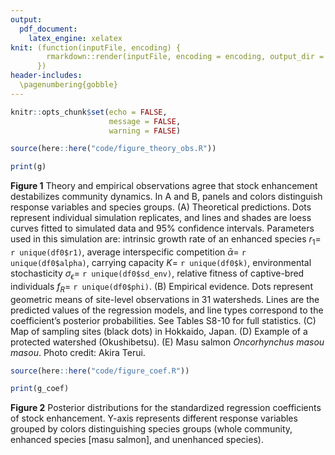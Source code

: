 ```yaml
---
output:
  pdf_document:
    latex_engine: xelatex
knit: (function(inputFile, encoding) {
        rmarkdown::render(inputFile, encoding = encoding, output_dir = "document_output")
      })
header-includes:
  \pagenumbering{gobble}
---
```


```r

knitr::opts_chunk$set(echo = FALSE,
                      message = FALSE,
                      warning = FALSE)

```

```r

source(here::here("code/figure_theory_obs.R"))

print(g)

```

**Figure 1** Theory and empirical observations agree that stock enhancement destabilizes community dynamics. In A and B, panels and colors distinguish response variables and species groups. (A) Theoretical predictions. Dots represent individual simulation replicates, and lines and shades are loess curves fitted to simulated data and 95% confidence intervals. Parameters used in this simulation are: intrinsic growth rate of an enhanced species $r_1=$ `r unique(df0$r1)`, average interspecific competition $\bar{\alpha}=$ `r unique(df0$alpha)`, carrying capacity $K=$ `r unique(df0$k)`, environmental stochasticity $\sigma_{\epsilon}=$ `r unique(df0$sd_env)`, relative fitness of captive-bred individuals $f_R=$ `r unique(df0$phi)`. (B) Empirical evidence. Dots represent geometric means of site-level observations in 31 watersheds. Lines are the predicted values of the regression models, and line types correspond to the coefficient's posterior probabilities. See Tables S8-10 for full statistics. (C) Map of sampling sites (black dots) in Hokkaido, Japan. (D) Example of a protected watershed (Okushibetsu). (E) Masu salmon *Oncorhynchus masou masou*. Photo credit: Akira Terui.

\newpage

```r

source(here::here("code/figure_coef.R"))

print(g_coef)

```

**Figure 2** Posterior distributions for the standardized regression coefficients of stock enhancement. Y-axis represents different response variables grouped by colors distinguishing species groups (whole community, enhanced species [masu salmon], and unenhanced species).
